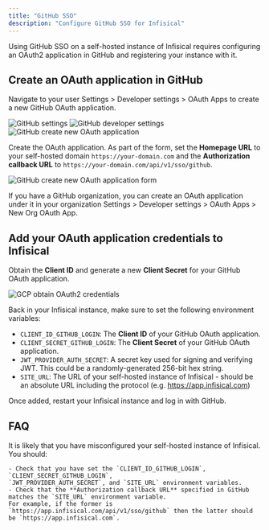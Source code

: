 ---
title: "GitHub SSO"
description: "Configure GitHub SSO for Infisical"
---

Using GitHub SSO on a self-hosted instance of Infisical requires configuring an OAuth2 application in GitHub and registering your instance with it.

## Create an OAuth application in GitHub

Navigate to your user Settings > Developer settings > OAuth Apps to create a new GitHub OAuth application.

![GitHub settings](../../../images/sso/github/settings.png)
![GitHub developer settings](../../../images/sso/github/dev-settings.png)
![GitHub create new OAuth application](../../../images/sso/github/new-app.png)

Create the OAuth application. As part of the form, set the **Homepage URL** to your self-hosted domain `https://your-domain.com`
and the **Authorization callback URL** to `https://your-domain.com/api/v1/sso/github`.

![GitHub create new OAuth application form](../../../images/sso/github/new-app-form.png)

<Note>
    If you have a GitHub organization, you can create an OAuth application under it
    in your organization Settings > Developer settings > OAuth Apps > New Org OAuth App.
</Note>

## Add your OAuth application credentials to Infisical

Obtain the **Client ID** and generate a new **Client Secret** for your GitHub OAuth application.

![GCP obtain OAuth2 credentials](../../../images/sso/github/credentials.png)

Back in your Infisical instance, make sure to set the following environment variables:

- `CLIENT_ID_GITHUB_LOGIN`: The **Client ID** of your GitHub OAuth application.
- `CLIENT_SECRET_GITHUB_LOGIN`: The **Client Secret** of your GitHub OAuth application.
- `JWT_PROVIDER_AUTH_SECRET`: A secret key used for signing and verifying JWT. This could be a randomly-generated 256-bit hex string.
- `SITE_URL`: The URL of your self-hosted instance of Infisical - should be an absolute URL including the protocol (e.g. https://app.infisical.com)
   
Once added, restart your Infisical instance and log in with GitHub.

## FAQ

<AccordionGroup>
  <Accordion title="Why is GitHub SSO not working?">
    It is likely that you have misconfigured your self-hosted instance of Infisical. You should:

    - Check that you have set the `CLIENT_ID_GITHUB_LOGIN`, `CLIENT_SECRET_GITHUB_LOGIN`, 
    `JWT_PROVIDER_AUTH_SECRET`, and `SITE_URL` environment variables.
    - Check that the **Authorization callback URL** specified in GitHub matches the `SITE_URL` environment variable.
    For example, if the former is `https://app.infisical.com/api/v1/sso/github` then the latter should be `https://app.infisical.com`.
  </Accordion>
</AccordionGroup>